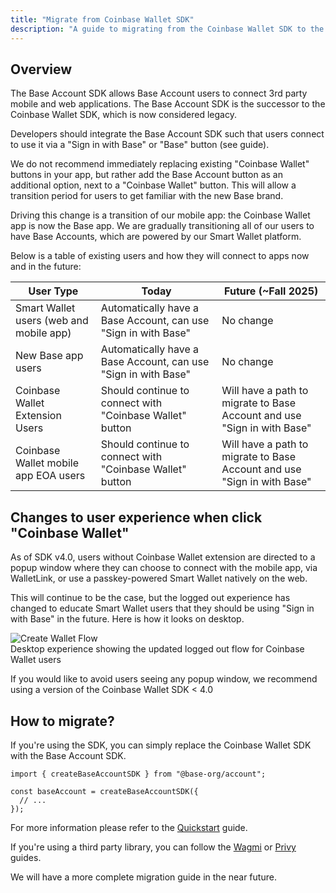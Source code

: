 ```yaml
---
title: "Migrate from Coinbase Wallet SDK"
description: "A guide to migrating from the Coinbase Wallet SDK to the Base Account."
---
```


## Overview

The Base Account SDK allows Base Account users to connect 3rd party mobile and web applications. The Base Account SDK is the successor to the Coinbase Wallet SDK, which is now considered legacy.  

Developers should integrate the Base Account SDK such that users connect to use it via a "Sign in with Base" or "Base" button (see guide). 

We do not recommend immediately replacing existing "Coinbase Wallet" buttons in your app, but rather add the Base Account button as an additional option, next to a "Coinbase Wallet" button. This will allow a transition period for users to get familiar with the new Base brand. 

Driving this change is a transition of our mobile app: the Coinbase Wallet app is now the Base app. We are gradually transitioning all of our users to have Base Accounts, which are powered by our Smart Wallet platform. 

Below is a table of existing users and how they will connect to apps now and in the future:

| User Type | Today | Future (~Fall 2025) |
|-----------|-------|---------------------|
| Smart Wallet users (web and mobile app) | Automatically have a Base Account, can use "Sign in with Base" | No change |
| New Base app users | Automatically have a Base Account, can use "Sign in with Base" | No change |
| Coinbase Wallet Extension Users | Should continue to connect with "Coinbase Wallet" button | Will have a path to migrate to Base Account and use "Sign in with Base" |
| Coinbase Wallet mobile app EOA users | Should continue to connect with "Coinbase Wallet" button | Will have a path to migrate to Base Account and use "Sign in with Base" |

## Changes to user experience when click "Coinbase Wallet" 

As of SDK v4.0, users without Coinbase Wallet extension are directed to a popup window where they can choose to connect with the mobile app, via WalletLink, or use a passkey-powered Smart Wallet natively on the web. 

This will continue to be the case, but the logged out experience has changed to educate Smart Wallet users that they should be using "Sign in with Base" in the future. Here is how it looks on desktop.

<div style={{ display: 'flex', justifyContent: 'center', margin: '2rem 0' }}>
  <img src="/images/base-account/CreateWalletFlow.png" alt="Create Wallet Flow" style={{ width: '300px', height: 'auto' }} />
</div>

<div style={{ textAlign: 'center', fontStyle: 'italic', marginBottom: '2rem' }}>
  Desktop experience showing the updated logged out flow for Coinbase Wallet users
</div>

If you would like to avoid users seeing any popup window, we recommend using a version of the Coinbase Wallet SDK < 4.0

## How to migrate?

If you're using the SDK, you can simply replace the Coinbase Wallet SDK with the Base Account SDK.

```tsx
import { createBaseAccountSDK } from "@base-org/account";

const baseAccount = createBaseAccountSDK({
  // ...
});
```

For more information please refer to the [Quickstart](/base-account/quickstart/web) guide.

If you're using a third party library, you can follow the [Wagmi](/base-account/framework-integrations/nextjs-with-wagmi) or [Privy](/base-account/framework-integrations/nextjs-with-privy) guides.

We will have a more complete migration guide in the near future.


<PolicyBanner />

